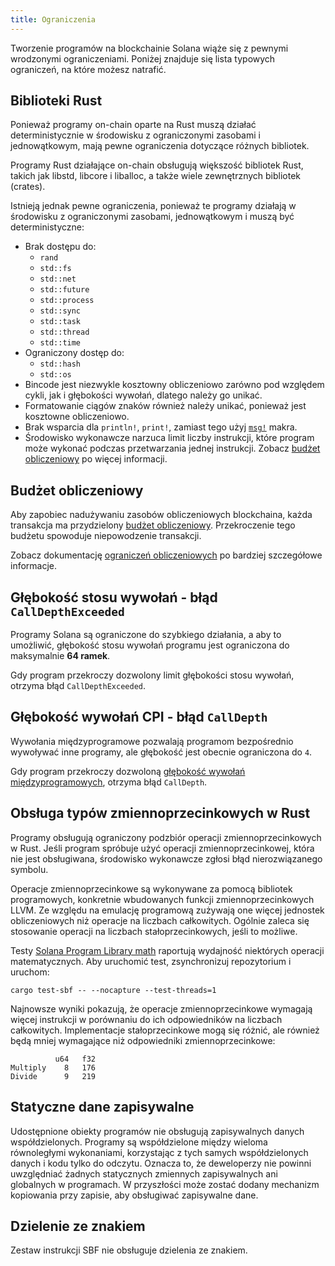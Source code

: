 ```yaml
---
title: Ograniczenia
---
```


Tworzenie programów na blockchainie Solana wiąże się z pewnymi wrodzonymi
ograniczeniami. Poniżej znajduje się lista typowych ograniczeń, na które możesz
natrafić.

## Biblioteki Rust

Ponieważ programy on-chain oparte na Rust muszą działać deterministycznie w
środowisku z ograniczonymi zasobami i jednowątkowym, mają pewne ograniczenia
dotyczące różnych bibliotek.

Programy Rust działające on-chain obsługują większość bibliotek Rust, takich jak
libstd, libcore i liballoc, a także wiele zewnętrznych bibliotek (crates).

Istnieją jednak pewne ograniczenia, ponieważ te programy działają w środowisku z
ograniczonymi zasobami, jednowątkowym i muszą być deterministyczne:

- Brak dostępu do:
  - `rand`
  - `std::fs`
  - `std::net`
  - `std::future`
  - `std::process`
  - `std::sync`
  - `std::task`
  - `std::thread`
  - `std::time`
- Ograniczony dostęp do:
  - `std::hash`
  - `std::os`
- Bincode jest niezwykle kosztowny obliczeniowo zarówno pod względem cykli, jak
  i głębokości wywołań, dlatego należy go unikać.
- Formatowanie ciągów znaków również należy unikać, ponieważ jest kosztowne
  obliczeniowo.
- Brak wsparcia dla `println!`, `print!`, zamiast tego użyj
  [`msg!`](https://github.com/solana-labs/solana/blob/d9b0fc0e3eec67dfe4a97d9298b15969b2804fab/sdk/program/src/log.rs#L33)
  makra.
- Środowisko wykonawcze narzuca limit liczby instrukcji, które program może
  wykonać podczas przetwarzania jednej instrukcji. Zobacz
  [budżet obliczeniowy](/docs/core/fees#compute-budget) po więcej informacji.

## Budżet obliczeniowy

Aby zapobiec nadużywaniu zasobów obliczeniowych blockchaina, każda transakcja ma
przydzielony [budżet obliczeniowy](/docs/references/terminology#compute-budget).
Przekroczenie tego budżetu spowoduje niepowodzenie transakcji.

Zobacz dokumentację [ograniczeń obliczeniowych](/docs/core/fees#compute-budget)
po bardziej szczegółowe informacje.

## Głębokość stosu wywołań - błąd `CallDepthExceeded`

Programy Solana są ograniczone do szybkiego działania, a aby to umożliwić,
głębokość stosu wywołań programu jest ograniczona do maksymalnie **64 ramek**.

Gdy program przekroczy dozwolony limit głębokości stosu wywołań, otrzyma błąd
`CallDepthExceeded`.

## Głębokość wywołań CPI - błąd `CallDepth`

Wywołania międzyprogramowe pozwalają programom bezpośrednio wywoływać inne
programy, ale głębokość jest obecnie ograniczona do `4`.

Gdy program przekroczy dozwoloną
[głębokość wywołań międzyprogramowych](/docs/core/cpi), otrzyma błąd
`CallDepth`.

## Obsługa typów zmiennoprzecinkowych w Rust

Programy obsługują ograniczony podzbiór operacji zmiennoprzecinkowych w Rust.
Jeśli program spróbuje użyć operacji zmiennoprzecinkowej, która nie jest
obsługiwana, środowisko wykonawcze zgłosi błąd nierozwiązanego symbolu.

Operacje zmiennoprzecinkowe są wykonywane za pomocą bibliotek programowych,
konkretnie wbudowanych funkcji zmiennoprzecinkowych LLVM. Ze względu na emulację
programową zużywają one więcej jednostek obliczeniowych niż operacje na liczbach
całkowitych. Ogólnie zaleca się stosowanie operacji na liczbach
stałoprzecinkowych, jeśli to możliwe.

Testy
[Solana Program Library math](https://github.com/solana-labs/solana-program-library/tree/master/libraries/math)
raportują wydajność niektórych operacji matematycznych. Aby uruchomić test,
zsynchronizuj repozytorium i uruchom:

```shell
cargo test-sbf -- --nocapture --test-threads=1
```

Najnowsze wyniki pokazują, że operacje zmiennoprzecinkowe wymagają więcej
instrukcji w porównaniu do ich odpowiedników na liczbach całkowitych.
Implementacje stałoprzecinkowe mogą się różnić, ale również będą mniej
wymagające niż odpowiedniki zmiennoprzecinkowe:

```text
          u64   f32
Multiply    8   176
Divide      9   219
```

## Statyczne dane zapisywalne

Udostępnione obiekty programów nie obsługują zapisywalnych danych
współdzielonych. Programy są współdzielone między wieloma równoległymi
wykonaniami, korzystając z tych samych współdzielonych danych i kodu tylko do
odczytu. Oznacza to, że deweloperzy nie powinni uwzględniać żadnych statycznych
zmiennych zapisywalnych ani globalnych w programach. W przyszłości może zostać
dodany mechanizm kopiowania przy zapisie, aby obsługiwać zapisywalne dane.

## Dzielenie ze znakiem

Zestaw instrukcji SBF nie obsługuje dzielenia ze znakiem.
